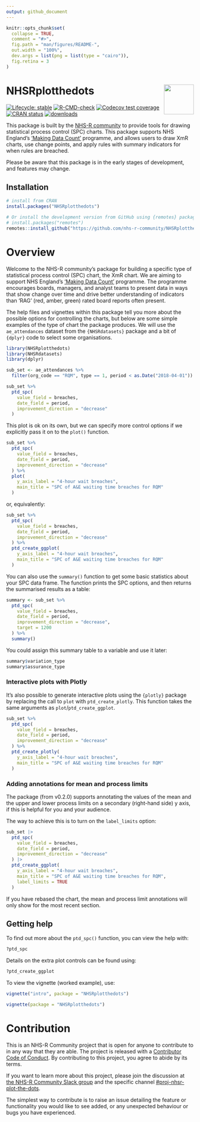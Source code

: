 ```yaml
---
output: github_document
---
```


<!-- README.md is generated from README.Rmd. Please edit that file -->

```r
knitr::opts_chunk$set(
  collapse = TRUE,
  comment = "#>",
  fig.path = "man/figures/README-",
  out.width = "100%",
  dev.args = list(png = list(type = "cairo")),
  fig.retina = 3
)
```

# NHSRplotthedots <a alt="NHS-R Community's logo" href='https://nhsrcommunity.com/'><img src='https://nhs-r-community.github.io/assets/logo/nhsr-logo.png' align="right" height="80" /></a>

<!-- badges: start -->
[![Lifecycle: stable](https://img.shields.io/badge/lifecycle-stable-brightgreen.svg)](https://lifecycle.r-lib.org/articles/stages.html#stable)
[![R-CMD-check](https://github.com/nhs-r-community/NHSRplotthedots/workflows/R-CMD-check/badge.svg)](https://github.com/nhs-r-community/NHSRplotthedots/actions)
[![Codecov test coverage](https://codecov.io/gh/nhs-r-community/NHSRplotthedots/branch/main/graph/badge.svg)](https://app.codecov.io/gh/nhs-r-community/NHSRplotthedots?branch=main)
[![CRAN status](https://www.r-pkg.org/badges/version/NHSRplotthedots)](https://CRAN.R-project.org/package=NHSRplotthedots)
[![downloads](https://cranlogs.r-pkg.org/badges/grand-total/NHSRplotthedots)](https://CRAN.R-project.org/package=NHSRplotthedots)
<!-- badges: end -->

This package is built by the [NHS-R community][nhsr] to provide tools for drawing statistical process control (SPC)
charts. This package supports NHS England's ['Making Data Count'][mdc] programme, and allows users to draw XmR charts,
use change points, and apply rules with summary indicators for when rules are breached.

Please be aware that this package is in the early stages of development, and features may change.

## Installation

```r
# install from CRAN
install.packages("NHSRplotthedots")

# Or install the development version from GitHub using {remotes} package:
# install.packages("remotes")
remotes::install_github("https://github.com/nhs-r-community/NHSRplotthedots", build_vignettes = TRUE)
```

# Overview

Welcome to the NHS-R community's package for building a specific type of statistical process control (SPC) chart, the XmR chart.
  We are aiming to support NHS England's ['Making Data Count'][mdc] programme.
  The programme encourages boards, managers, and analyst teams to present data in ways that show change over time and drive better understanding of indicators than 'RAG' (red, amber, green) rated board reports often present.

The help files and vignettes within this package tell you more about the possible options for controlling the charts, but below are some simple examples of the type of chart the package produces.
  We will use the `ae_attendances` dataset from the `{NHSRdatasets}` package and a bit of `{dplyr}` code to select some organisations.

```r
library(NHSRplotthedots)
library(NHSRdatasets)
library(dplyr)

sub_set <- ae_attendances %>%
  filter(org_code == "RQM", type == 1, period < as.Date("2018-04-01"))

sub_set %>%
  ptd_spc(
    value_field = breaches,
    date_field = period,
    improvement_direction = "decrease"
  )
```  

This plot is ok on its own, but we can specify more control options if we explicitly pass it on to the `plot()` function.

```r
sub_set %>%
  ptd_spc(
    value_field = breaches,
    date_field = period,
    improvement_direction = "decrease"
  ) %>%
  plot(
    y_axis_label = "4-hour wait breaches",
    main_title = "SPC of A&E waiting time breaches for RQM"
  )
```

or, equivalently:

```r
sub_set %>%
  ptd_spc(
    value_field = breaches,
    date_field = period,
    improvement_direction = "decrease"
  ) %>%
  ptd_create_ggplot(
    y_axis_label = "4-hour wait breaches",
    main_title = "SPC of A&E waiting time breaches for RQM"
  )
```
You can also use the `summary()` function to get some basic statistics about your SPC data frame.
The function prints the SPC options, and then returns the summarised results as a table:

```r
summary <- sub_set %>%
  ptd_spc(
    value_field = breaches,
    date_field = period,
    improvement_direction = "decrease",
    target = 1200
  ) %>%
  summary()
```

You could assign this summary table to a variable and use it later:

```r
summary$variation_type
summary$assurance_type
```


### Interactive plots with Plotly

It's also possible to generate interactive plots using the `{plotly}` package by replacing the call to `plot` with `ptd_create_plotly`.
    This function takes the same arguments as `plot`/`ptd_create_ggplot`.

```r
sub_set %>%
  ptd_spc(
    value_field = breaches,
    date_field = period,
    improvement_direction = "decrease"
  ) %>%
  ptd_create_plotly(
    y_axis_label = "4-hour wait breaches",
    main_title = "SPC of A&E waiting time breaches for RQM"
  )
```


### Adding annotations for mean and process limits

The package (from v0.2.0) supports annotating the values of the mean and the
  upper and lower process limits on a secondary (right-hand side) y axis,
  if this is helpful for you and your audience.

The way to achieve this is to turn on the `label_limits` option:

```r
sub_set |>
  ptd_spc(
    value_field = breaches,
    date_field = period,
    improvement_direction = "decrease"
  ) |>
  ptd_create_ggplot(
    y_axis_label = "4-hour wait breaches",
    main_title = "SPC of A&E waiting time breaches for RQM",
    label_limits = TRUE
  )
```

If you have rebased the chart, the mean and process limit annotations will only show for the most recent section.


## Getting help

To find out more about the `ptd_spc()` function, you can view the help with:

```r
?ptd_spc
```

Details on the extra plot controls can be found using:

```r
?ptd_create_ggplot
```

To view the vignette (worked example), use:

```r
vignette("intro", package = "NHSRplotthedots")

vignette(package = "NHSRplotthedots")
```

# Contribution

This is an NHS-R Community project that is open for anyone to contribute to in any way that they are able.
  The project is released with a [Contributor Code of Conduct][coc].
  By contributing to this project, you agree to abide by its terms.

If you want to learn more about this project, please join the discussion at
  [the NHS-R Community Slack group][nhsr-slack] and the specific channel 
  [#proj-nhsr-plot-the-dots][ptd-slack-channel]. 

The simplest way to contribute is to raise an issue detailing the feature or functionality you would like to see added, or any unexpected behaviour or bugs you have experienced.

[nhsr]: https://nhsrcommunity.com
[mdc]: https://www.england.nhs.uk/publication/making-data-count/
[coc]: https://contributor-covenant.org/version/2/1/CODE_OF_CONDUCT.html
[nhsr-slack]: https://nhsrcommunity.slack.com/
[ptd-slack-channel]: https://nhsrcommunity.slack.com/archives/CSVD4SYF3
